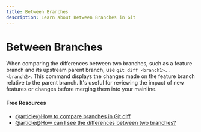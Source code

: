 ```yaml
---
title: Between Branches
description: Learn about Between Branches in Git
---
```


# Between Branches

When comparing the differences between two branches, such as a feature branch and its upstream parent branch, use `git diff <branch1>..<branch2>`. This command displays the changes made on the feature branch relative to the parent branch. It's useful for reviewing the impact of new features or changes before merging them into your mainline.

#### Free Resources

- [@article@How to compare branches in Git diff](https://scribehow.com/shared/How_to_Compare_Branches_in_GitHub__xsotezV-S1O-GL0PquqJwQ)
- [@article@How can I see the differences between two branches?](https://stackoverflow.com/questions/9834689/how-can-i-see-the-differences-between-two-branches)
